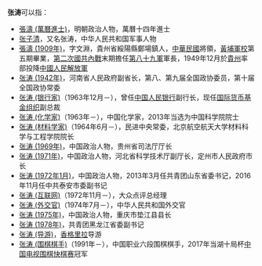 '''张涛'''可以指：
* [[張濤_(萬曆進士)|張濤 (萬曆進士)]]，明朝政治人物，萬曆十四年進士
* [[张子清|张子清]]，又名张涛，中华人民共和国军事人物
* [[張濤_(1909年)|張濤 (1909年)]]，字文淵，貴州省綏陽縣鄭場鎮人，[[中華民國|中華民國]]將領，[[黃埔軍校|黃埔軍校]]第五期畢業，[[第二次國共內戰|第二次國共內戰]]末期擔任[[國民革命軍第八十九軍|第八十九軍]]軍長，1949年12月於[[貴州|貴州]]率部投降[[中國人民解放軍|中國人民解放軍]]
* [[张涛_(1942年)|张涛 (1942年)]]，河南省人民政府副省长，第八、第九届全国政协委员，第十届全国政协常委
* [[张涛_(银行家)|张涛 (银行家)]]（1963年12月－），曾任[[中国人民银行|中国人民银行]]副行长，现任[[国际货币基金组织|国际货币基金组织]]副总裁
* [[张涛_(化学家)|张涛 (化学家)]]（1963年－），中国化学家，2013年当选为中国科学院院士
* [[张涛_(材料学家)|张涛 (材料学家)]]（1964年6月－），民进中央常委，北京航空航天大学材料科学与工程学院院长
* [[张涛_(1969年)|张涛 (1969年)]]，中国政治人物，贵州省司法厅厅长
* [[张涛_(1971年)|张涛 (1971年)]]，中国政治人物，河北省科学技术厅副厅长，定州市人民政府市长
* [[张涛_(1972年1月)|张涛 (1972年1月)]]，中国政治人物，2013年3月任共青团山东省委书记，2016年11月任中共泰安市委副书记
* [[张涛_(互联网)|张涛 (互联网)]]（1972年11月－），大众点评总经理
* [[张涛_(外交官)|张涛 (外交官)]]（1974年7月－），中华人民共和国外交官
* [[张涛_(1975年)|张涛 (1975年)]]，中国政治人物，重庆市垫江县县长
* [[张涛_(1978年)|张涛 (1978年)]]，共青团黑龙江省委副书记
* [[张涛_(导游)|张涛 (导游)]]，[[香格里拉|香格里拉]]导游
* [[张涛_(围棋棋手)|张涛 (围棋棋手)]]（1991年－），中国职业六段围棋棋手，2017年当湖十局杯[[中国电视围棋快棋赛|中国电视围棋快棋赛]]冠军

{{disambig|tao|Cat=二字张姓人名消歧义}}